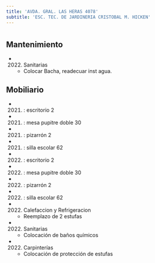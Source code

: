 ```yaml
---
title: 'AVDA. GRAL. LAS HERAS 4078'
subtitle: 'ESC. TEC. DE JARDINERIA CRISTOBAL M. HICKEN'
---
```


#


## Mantenimiento

*  (2022) Sanitarias 
    + Colocar Bacha, readecuar inst agua.


## Mobiliario

*  (2021) : escritorio 2 

*  (2021) : mesa pupitre doble 30 

*  (2021) : pizarrón 2 

*  (2021) : silla escolar 62 

*  (2022) : escritorio 2 

*  (2022) : mesa pupitre doble 30 

*  (2022) : pizarrón 2 

*  (2022) : silla escolar 62 




*  (2022) Calefaccion y Refrigeracion 
    + Reemplazo de 2 estufas

*  (2022) Sanitarias 
    + Colocación de baños químicos

*  (2022) Carpinterías 
    + Colocación de protección de estufas



